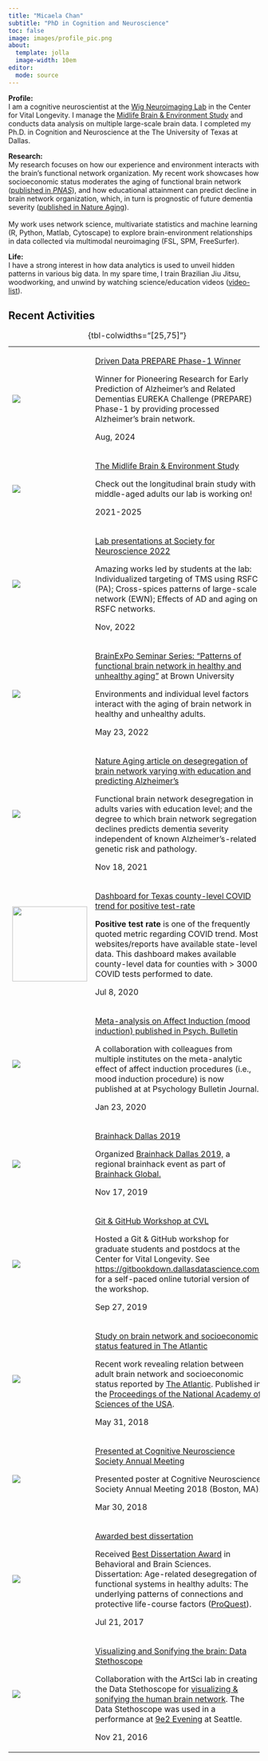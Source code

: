 ```yaml
---
title: "Micaela Chan"
subtitle: "PhD in Cognition and Neuroscience"
toc: false
image: images/profile_pic.png
about:
  template: jolla
  image-width: 10em
editor: 
  mode: source  
---
```


**Profile:**\
I am a cognitive neuroscientist at the [Wig Neuroimaging Lab](https://www.wigneurolab.org/) in the Center for Vital Longevity. I manage the [Midlife Brain & Environment Study](https://mbes.utdallas.edu/) and conducts data analysis on multiple large-scale brain data. I completed my Ph.D. in Cognition and Neuroscience at the The University of Texas at Dallas.

**Research:**\
My research focuses on how our experience and environment interacts with the brain's functional network organization. My recent work showcases how socioeconomic status moderates the aging of functional brain network ([published in *PNAS*](https://www.pnas.org/content/115/22/E5144)), and how educational attainment can predict decline in brain network organization, which, in turn is prognostic of future dementia severity ([published in Nature Aging](https://www.nature.com/articles/s43587-021-00125-4)).\
\
My work uses network science, multivariate statistics and machine learning (R, Python, Matlab, Cytoscape) to explore brain-environment relationships in data collected via multimodal neuroimaging (FSL, SPM, FreeSurfer).

**Life:**\
I have a strong interest in how data analytics is used to unveil hidden patterns in various big data. In my spare time, I train Brazilian Jiu Jitsu, woodworking, and unwind by watching science/education videos ([video-list](https://micaelachan.com/video-list.html)).


## **Recent Activities**

+---------------------------------------------+-------------------------------------------------------------------------------------------------------------------------------------------------------------------------------------------------------------------------------------------------------------------------------------------------------------------------------------------------------------------+
| ![](images/driven_data.png)                 | [Driven Data PREPARE Phase-1 Winner](https://drivendata.co/blog/prepare-phase1-winners)                                                                                                                                                                                                                                                                                        
|                                             |                                                                                                                                                                                                                                                                                                                                                                   |
|                                             | Winner for Pioneering Research for Early Prediction of Alzheimer's and Related Dementias EUREKA Challenge (PREPARE) Phase-1 by providing processed Alzheimer's brain network.     
|                                             |                                                                                                                                                                                                                                                                                                                                                                   |
|                                             | Aug, 2024                                                                                                   
+---------------------------------------------+-------------------------------------------------------------------------------------------------------------------------------------------------------------------------------------------------------------------------------------------------------------------------------------------------------------------------------------------------------------------+
| ![](images/paste-5C92F240.png)              | [The Midlife Brain & Environment Study](https://mbes.utdallas.edu/)                                                                                                                                                                                                                                                                                               |
|                                             |                                                                                                                                                                                                                                                                                                                                                                   |
|                                             | Check out the longitudinal brain study with middle-aged adults our lab is working on!                                                                                                                                                                                                                                                                             |
|                                             |                                                                                                                                                                                                                                                                                                                                                                   |
|                                             | 2021-2025                                                                                                                                                                                                                                                                                                                                                         |
+---------------------------------------------+-------------------------------------------------------------------------------------------------------------------------------------------------------------------------------------------------------------------------------------------------------------------------------------------------------------------------------------------------------------------+
| ![](images/paste-68F5321B.png)              | [Lab presentations at Society for Neuroscience 2022](https://www.abstractsonline.com/pp8/#!/10619/participant/Chan~Micaela~Y~~Dallas~TX~United%20States)                                                                                                                                                                                                          |
|                                             |                                                                                                                                                                                                                                                                                                                                                                   |
|                                             | Amazing works led by students at the lab: Individualized targeting of TMS using RSFC (PA); Cross-spices patterns of large-scale network (EWN); Effects of AD and aging on RSFC networks.                                                                                                                                                                          |
|                                             |                                                                                                                                                                                                                                                                                                                                                                   |
|                                             | Nov, 2022                                                                                                                                                                                                                                                                                                                                                         |
+---------------------------------------------+-------------------------------------------------------------------------------------------------------------------------------------------------------------------------------------------------------------------------------------------------------------------------------------------------------------------------------------------------------------------+
| ![](images/paste-586B5347.png)              | [BrainExPo Seminar Series: "Patterns of functional brain network in healthy and unhealthy aging"](https://events.brown.edu/brain-science/event/229746-brainexpo-seminar-series-patterns-of-functional) at Brown University                                                                                                                                        |
|                                             |                                                                                                                                                                                                                                                                                                                                                                   |
|                                             | Environments and individual level factors interact with the aging of brain network in healthy and unhealthy adults.                                                                                                                                                                                                                                               |
|                                             |                                                                                                                                                                                                                                                                                                                                                                   |
|                                             | May 23, 2022                                                                                                                                                                                                                                                                                                                                                      |
+---------------------------------------------+-------------------------------------------------------------------------------------------------------------------------------------------------------------------------------------------------------------------------------------------------------------------------------------------------------------------------------------------------------------------+
| ![](images/nature_aging_cover.png)          | [Nature Aging article on desegregation of brain network varying with education and predicting Alzheimer's](https://www.nature.com/articles/s43587-021-00125-4)                                                                                                                                                                                                    |
|                                             |                                                                                                                                                                                                                                                                                                                                                                   |
|                                             | Functional brain network desegregation in adults varies with education level; and the degree to which brain network segregation declines predicts dementia severity independent of known Alzheimer's-related genetic risk and pathology.                                                                                                                          |
|                                             |                                                                                                                                                                                                                                                                                                                                                                   |
|                                             | Nov 18, 2021                                                                                                                                                                                                                                                                                                                                                      |
+---------------------------------------------+-------------------------------------------------------------------------------------------------------------------------------------------------------------------------------------------------------------------------------------------------------------------------------------------------------------------------------------------------------------------+
| ![](images/covid_dash_dot.png){width="150"} | [Dashboard for Texas county-level COVID trend for positive test-rate](https://mychan24.shinyapps.io/covid_texas_county_trend_shiny/)                                                                                                                                                                                                                              |
|                                             |                                                                                                                                                                                                                                                                                                                                                                   |
|                                             | **Positive test rate** is one of the frequently quoted metric regarding COVID trend. Most websites/reports have available state-level data. This dashboard makes available county-level data for counties with \> 3000 COVID tests performed to date.                                                                                                             |
|                                             |                                                                                                                                                                                                                                                                                                                                                                   |
|                                             | Jul 8, 2020                                                                                                                                                                                                                                                                                                                                                       |
+---------------------------------------------+-------------------------------------------------------------------------------------------------------------------------------------------------------------------------------------------------------------------------------------------------------------------------------------------------------------------------------------------------------------------+
| ![](images/emo_icons.png)                   | [Meta-analysis on Affect Induction (mood induction) published in Psych. Bulletin](https://micaelachan.com/https/pubmedncbinlmnihgov/31971408/)                                                                                                                                                                                                                    |
|                                             |                                                                                                                                                                                                                                                                                                                                                                   |
|                                             | A collaboration with colleagues from multiple institutes on the meta-analytic effect of affect induction procedures (i.e., mood induction procedure) is now published at at Psychology Bulletin Journal.                                                                                                                                                          |
|                                             |                                                                                                                                                                                                                                                                                                                                                                   |
|                                             | Jan 23, 2020                                                                                                                                                                                                                                                                                                                                                      |
+---------------------------------------------+-------------------------------------------------------------------------------------------------------------------------------------------------------------------------------------------------------------------------------------------------------------------------------------------------------------------------------------------------------------------+
| ![](images/brainhack_2019.png)              | [Brainhack Dallas 2019](https://micaelachan.com/https/brainhack-dallasgithubio/mini-brainhack-utd/)                                                                                                                                                                                                                                                               |
|                                             |                                                                                                                                                                                                                                                                                                                                                                   |
|                                             | Organized [Brainhack Dallas 2019,](https://brainhack-dallas.github.io/mini-brainhack-utd/) a regional brainhack event as part of [Brainhack Global.](http://www.brainhack.org/global2019/)                                                                                                                                                                        |
|                                             |                                                                                                                                                                                                                                                                                                                                                                   |
|                                             | Nov 17, 2019                                                                                                                                                                                                                                                                                                                                                      |
+---------------------------------------------+-------------------------------------------------------------------------------------------------------------------------------------------------------------------------------------------------------------------------------------------------------------------------------------------------------------------------------------------------------------------+
| ![](images/git_logo.png)                    | [Git & GitHub Workshop at CVL](https://gitbookdown.dallasdatascience.com/)                                                                                                                                                                                                                                                                                        |
|                                             |                                                                                                                                                                                                                                                                                                                                                                   |
|                                             | Hosted a Git & GitHub workshop for graduate students and postdocs at the Center for Vital Longevity. See <https://gitbookdown.dallasdatascience.com/> for a self-paced online tutorial version of the workshop.                                                                                                                                                   |
|                                             |                                                                                                                                                                                                                                                                                                                                                                   |
|                                             | Sep 27, 2019                                                                                                                                                                                                                                                                                                                                                      |
+---------------------------------------------+-------------------------------------------------------------------------------------------------------------------------------------------------------------------------------------------------------------------------------------------------------------------------------------------------------------------------------------------------------------------+
| ![](images/atlantic_logo.png)               | [Study on brain network and socioeconomic status featured in The Atlantic](https://www.theatlantic.com/health/archive/2018/05/how-income-affects-the-brain/560318/)                                                                                                                                                                                               |
|                                             |                                                                                                                                                                                                                                                                                                                                                                   |
|                                             | Recent work revealing relation between adult brain network and socioeconomic status reported by [The Atlantic](https://www.theatlantic.com/health/archive/2018/05/how-income-affects-the-brain/560318/). Published in the [Proceedings of the National Academy of Sciences of the USA](https://www.pnas.org/content/115/22/E5144).                                |
|                                             |                                                                                                                                                                                                                                                                                                                                                                   |
|                                             | May 31, 2018                                                                                                                                                                                                                                                                                                                                                      |
+---------------------------------------------+-------------------------------------------------------------------------------------------------------------------------------------------------------------------------------------------------------------------------------------------------------------------------------------------------------------------------------------------------------------------+
| ![](images/poster_present.png)              | [Presented at Cognitive Neuroscience Society Annual Meeting](https://www.cogneurosociety.org/cns-2018-program/)                                                                                                                                                                                                                                                   |
|                                             |                                                                                                                                                                                                                                                                                                                                                                   |
|                                             | Presented poster at Cognitive Neuroscience Society Annual Meeting 2018 (Boston, MA).                                                                                                                                                                                                                                                                              |
|                                             |                                                                                                                                                                                                                                                                                                                                                                   |
|                                             | Mar 30, 2018                                                                                                                                                                                                                                                                                                                                                      |
+---------------------------------------------+-------------------------------------------------------------------------------------------------------------------------------------------------------------------------------------------------------------------------------------------------------------------------------------------------------------------------------------------------------------------+
| ![](images/utd_logo.png)                    | [Awarded best dissertation](https://www.utdallas.edu/news/2017/5/2-32538_University-Honors-Graduate-Students-for-Excellence_story-sidebar.html)                                                                                                                                                                                                                   |
|                                             |                                                                                                                                                                                                                                                                                                                                                                   |
|                                             | Received [Best Dissertation Award](https://www.utdallas.edu/news/2017/5/2-32538_University-Honors-Graduate-Students-for-Excellence_story-sidebar.html) in Behavioral and Brain Sciences.\                                                                                                                                                                         |
|                                             | Dissertation: Age-related desegregation of functional systems in healthy adults: The underlying patterns of connections and protective life-course factors ([ProQuest](https://search.proquest.com/openview/025c110da2f947c0d0d6005994064f0a/)).                                                                                                                  |
|                                             |                                                                                                                                                                                                                                                                                                                                                                   |
|                                             | Jul 21, 2017                                                                                                                                                                                                                                                                                                                                                      |
+---------------------------------------------+-------------------------------------------------------------------------------------------------------------------------------------------------------------------------------------------------------------------------------------------------------------------------------------------------------------------------------------------------------------------+
| ![](images/sonification.png)                | [Visualizing and Sonifying the brain: Data Stethoscope](https://atec.utdallas.edu/content/data-stethoscope/)                                                                                                                                                                                                                                                      |
|                                             |                                                                                                                                                                                                                                                                                                                                                                   |
|                                             | Collaboration with the ArtSci lab in creating the Data Stethoscope for [visualizing & sonifying the human brain network](https://atec.utdallas.edu/content/data-stethoscope/). The Data Stethoscope was used in a performance at [9e2 Evening](https://artscilab.atec.io/marcel-cage-and-john-duchamp-perform-reunion-at-nine-evenings-2-in-seattle/) at Seattle. |
|                                             |                                                                                                                                                                                                                                                                                                                                                                   |
|                                             | Nov 21, 2016                                                                                                                                                                                                                                                                                                                                                      |
+---------------------------------------------+-------------------------------------------------------------------------------------------------------------------------------------------------------------------------------------------------------------------------------------------------------------------------------------------------------------------------------------------------------------------+

: {tbl-colwidths="[25,75]"}

<section>
